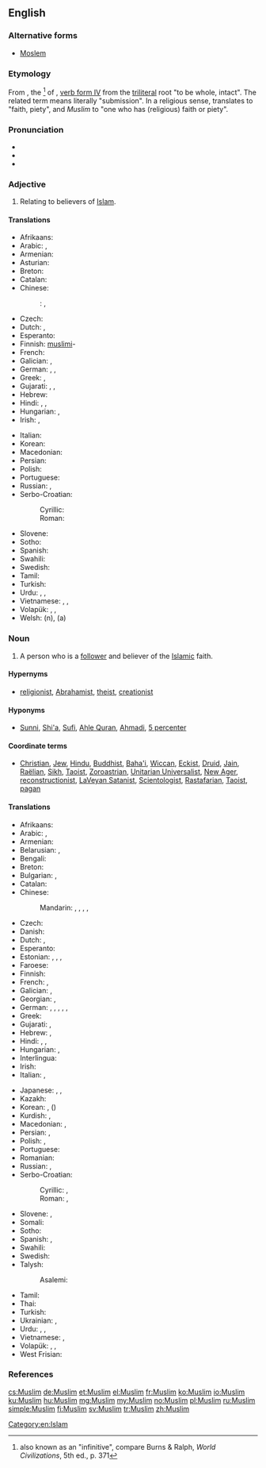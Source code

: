 {{also|muslim}}
==English==
{{wikipedia}}

===Alternative forms===
* [[Moslem]] {{qualifier|dated}}

===Etymology===
From {{etyl|ar}} {{term|مسلم|مُسْلِمٌ|one who submits|tr=múslimun|sc=Arab}}, the {{w|Arabic grammar#Participle|participle}}<ref>also known as an "infinitive", compare Burns & Ralph, ''World Civilizations'', 5th ed., p. 371</ref> of {{term|أسلم|أسْلَمَ|he submitted|tr=ʼáslama|sc=Arab}}, [[Appendix:Arabic verb forms#Form IV|verb form IV]] from the [[triliteral]] root ''{{w|S-L-M}}'' "to be whole, intact". The related term {{term|إسلام|إسْلامٌ|sc=Arab|tr=’islāmun}} means literally "submission". In a religious sense, ''{{w|Islam|al-Islām}}'' translates to "faith, piety", and ''Muslim'' to "one who has (religious) faith or piety".

===Pronunciation===
* {{IPA|/ˈmʌsləm/|/ˈmʌzləm/|/ˈmʊslɪm/|/ˈmʊzlɪm/|lang=en}}
* {{audio|en-uk-Muslim.ogg|Audio (UK)}}
* {{rhymes|ʌsləm|ʌzləm|ʊslɪm|ʊzlɪm}}

===Adjective===
{{en-adj|-}}

# Relating to believers of [[Islam]].

====Translations====
{{trans-top|Relating to believers of Islam}}
* Afrikaans: {{t-|af|moslem}}
* Arabic: {{t-|ar|إسلامي|tr=’islāmi|m}}, {{t-|ar|إسلامية|tr=’islamíyya|f}}
* Armenian: {{t-|hy|մահմեդական|tr=mahmedakan}}
* Asturian: {{t-|ast|musulmán}}
* Breton: {{t-|br|muzulman}}
* Catalan: {{t-|ca|musulmà}}
* Chinese:
*: {{ttbc|cmn}}: {{t|cmn|穆斯林|tr=Mùsīlín|sc=Hans}}, {{t|cmn|清真|tr=Qīngzhēn|sc=Hans}}
* Czech: {{t-|cs|muslimský}}
* Dutch: {{t+|nl|moslims}}, {{t-|nl|muzulmaans}}
* Esperanto: {{t-|eo|muslima}}
* Finnish: [[muslimi]]-
* French: {{t+|fr|musulman|m}}
* Galician: {{t-|gl|musulmán}}, {{t-|gl|mahometano}}
* German: {{t-|de|muslimisch}}, {{t-|de|moslemisch}}, {{t-|de|muselmanisch}}
* Greek: {{t+|el|μουσουλμανικός}}, {{t-|el|Μουσουλμάνος}}
* Gujarati: {{t-|gu|મુસ્લિમ|tr=muslim}}, {{t-|gu|મુસલમાન|tr=musalmān}}, {{t-|gu|મુસલમાની|tr=musalmānī}}
* Hebrew: {{t-|he|מוסלמי|tr=muslemi}}
* Hindi: {{t-|hi|मुस्लिम|tr=muslim}}, {{t-|hi|मुसलमान|tr=musalmān}}, {{t-|hi|मुसलमानी|tr=musalmānī}}
* Hungarian: {{t+|hu|muszlim}}, {{t+|hu|muzulmán}}
* Irish: {{t-|ga|Moslamach|m}}, {{t-|ga|Mahamadach|m}}
{{trans-mid}}
* Italian: {{t+|it|musulmano}}
* Korean: {{t-|ko|무슬림|tr=museulleom}}
* Macedonian: {{t-|mk|муслимански|m|tr=muslimánski}}
* Persian: {{t-|fa|مسلمانی|tr=mosalmâni}}
* Polish: {{t+|pl|muzułmański|m}}
* Portuguese: {{t+|pt|muçulmano}}
* Russian: {{t+|ru|мусульманский|m|tr=musul’mánskij}}, {{t+|ru|исламский|tr=islámskij}}
* Serbo-Croatian:
*: Cyrillic: {{t-|sh|муслимански|m}}
*: Roman: {{t-|sh|muslimanski|m}}
* Slovene: {{t+|sl|muslimanski|m}}
* Sotho: {{t-|st|leselamose}}
* Spanish: {{t+|es|musulmán|m}}
* Swahili: {{t+|sw|mwiislamu}}
* Swedish: {{t+|sv|muslimsk}}
* Tamil: {{t-|ta|முஸ்லிம்|tr=muslim}}
* Turkish: {{t+|tr|Müslüman}}
* Urdu: {{t-|ur|مسلم|tr=muslim}}, {{t-|ur|مسلمان|tr=musalmān}}, {{t-|ur|مسلمانی|tr=musalmānī}}
* Vietnamese: {{t|vi|Hồi giáo}}, {{t|vi|đạo Hồi}}, {{t|vi|Hồi}}
* Volapük: {{qualifier|male or female}} {{t-|vo|slamanik}}, {{qualifier|male}} {{t-|vo|hislamanik}}, {{qualifier|female}} {{t-|vo|jislamanik}}
* Welsh: {{t-|cy|Mwslim}} (n), {{t-|cy|Mwslimaidd}} (a)
{{trans-bottom}}

===Noun===
{{en-noun}}

# A person who is a [[follower]] and believer of the [[Islamic]] faith.

====Hypernyms====
* [[religionist]], [[Abrahamist]], [[theist]], [[creationist]]

====Hyponyms====
* [[Sunni]], [[Shi'a]], [[Sufi]], [[Ahle Quran]], [[Ahmadi]], [[5 percenter]]

====Coordinate terms====
* [[Christian]], [[Jew]], [[Hindu]], [[Buddhist]], [[Baha'i]], [[Wiccan]], [[Eckist]], [[Druid]], [[Jain]], [[Raëlian]], [[Sikh]], [[Taoist]], [[Zoroastrian]], [[Unitarian Universalist]], [[New Ager]], [[reconstructionist]], [[LaVeyan Satanist]], [[Scientologist]], [[Rastafarian]], [[Taoist]], [[pagan]]

====Translations====
{{trans-top|believer}}
* Afrikaans: {{t-|af|moslem}}
* Arabic: {{t+|ar|مسلم|m|tr=múslim}}, {{t-|ar|مسلمة|f|tr=muslíma}}
* Armenian: {{t-|hy|մահմեդական|tr=mahmedakan}}
* Belarusian: {{t-|be|мусульманін|m|tr=musul'mánin}},  {{t-|be|мусульманка|f|tr=musul'mánka}}
* Bengali: {{t-|bn|মুসলিম|tr=muslim|sc=Beng}}
* Breton: {{t-|br|muzulman|m}}
* Bulgarian: {{t-|bg|мюсюлманин|m|tr=mjusjulmánin}},  {{t-|bg|мюсюлманка|f|tr=mjusjulmánka}}
* Catalan: {{t-|ca|musulmà|m}}
* Chinese:
*: Mandarin: {{t|cmn|穆斯林|tr=Mùsīlín|sc=Hans}},  {{t|cmn|清真|tr=Qīngzhēn|sc=Hans}}, {{t|cmn|伊斯蘭教徒|sc=Hani}}, {{t|cmn|伊斯兰教徒|tr=Yīsīlán jiàotú|sc=Hani}}, {{t|cmn|回教徒|tr=Huí jiàotú|sc=Hani}}
* Czech: {{t+|cs|muslim|m}}
* Danish: {{t+|da|muslim|m|f}}
* Dutch: {{t+|nl|moslim|m}}, {{t+|nl|moslima|f}}
* Esperanto: {{t-|eo|islamano}}
* Estonian: {{t-|et|muslim}}, {{t-|et|moslem}}, {{t-|et|muhameedlane}}, {{t+|et|musulman}}
* Faroese: {{t-|fo|muslimur|m}}
* Finnish: {{t+|fi|muslimi}}
* French: {{t+|fr|musulman|m}}, {{t+|fr|musulmane|f}}
* Galician: {{t-|gl|musulmán|m}}, {{t-|gl|mahometano|m}}
* Georgian: {{t-|ka|მუსულმანი|tr=musulmani|sc=Geor}}, {{t-|ka|მუსლიმი|tr=muslimi|sc=Geor}}
* German: {{t+|de|Muslim|m}}, {{t+|de|Moslem|m}}, {{t+|de|Muslimin|f}}, {{t+|de|Muslima|f}}, {{qualifier|dated}} {{t-|de|Muselmane|m}}, {{t-|de|Muselmanin|f}}
* Greek: {{t-|el|Μουσουλμάνος|m|tr=Mousoulmános}}
* Gujarati: {{t-|gu|મુસ્લિમ|tr=muslim}}, {{t-|gu|મુસલમાન|tr=musalmān}}
* Hebrew: {{t-|he|מוסלמי|m|tr=músl'mi}}, {{t-|he|מוסלמית|f|tr=musl'mít}}
* Hindi: {{t-|hi|मुस्लिम|tr=muslim}}, {{t-|hi|मुसलमान|m|tr=musalmān}}, {{t-|hi|मुसलमानी|f|tr=musalmānī}}
* Hungarian: {{t+|hu|muszlim}}, {{t+|hu|muzulmán}}
* Interlingua: {{t-|ia|muslim}}
* Irish: {{t-|ga|Moslamach|m}}
* Italian: {{t+|it|musulmano|m}}, {{t+|it|musulmana|f}}
{{trans-mid}}
* Japanese: {{t-|ja|ムスリム|tr=Musurimu}},  {{t-|ja|イスラム教徒|tr=イスラムきょうと, Isuramu-kyōto}}, {{t-|ja|回教徒|tr=かいきょうと, Kaikyōto|sc=Jpan}}
* Kazakh: {{t-|kk|мұсылман|tr=musılman|sc=Cyrl}}
* Korean: {{t-|ko|이슬람교도|tr=Iseullam-gyodo|sc=Hang}}, {{t-|ko|회교도|tr=Hwi-gyodo|sc=Kore}} ({{t-|ko|回教徒|sc=Kore}})
* Kurdish: {{t+|ku|misilman}}, {{t-|ku|موسلمان}}
* Macedonian: {{t-|mk|Муслиман|m}},  {{t-|mk|Муслиманка|f|tr=Muslimánka}}
* Persian: {{t+|fa|مسلمان|tr=mosalmân}}, {{t-|fa|مسلمون|tr=mosalmun|sc=fa-Arab}} {{qualifier|colloquial}}
* Polish: {{t+|pl|muzułmanin|m}}, {{t+|pl|muzułmanka|f}}
* Portuguese: {{t+|pt|muçulmano|m}}
* Romanian: {{t+|ro|musulman|m}}
* Russian: {{t+|ru|мусульманин|m|tr=musul’mánin}}, {{t+|ru|мусульманка|f|tr=musul’mánka}}
* Serbo-Croatian:
*: Cyrillic: {{t-|sh|муслиман|m}}, {{t-|sh|муслиманка|f}}
*: Roman: {{t-|sh|musliman|m}}, {{t-|sh|muslimanka|f}}
* Slovene: {{t+|sl|musliman|m}}, {{t-|sl|muslimanka|f}}
* Somali: {{t-|so|muslim|m}}
* Sotho: {{t-|st|moselamose}}
* Spanish: {{t+|es|musulmán|m}}, {{t-|es|musulmana|f}}
* Swahili: {{t+|sw|mwiislamu}}
* Swedish: {{t+|sv|muslim}}
* Talysh:
*: Asalemi: {{tø|tly|مسلمون|tr=məsəlmun|sc=fa-Arab}}
* Tamil: {{t-|ta|முஸ்லிம்|tr=muslim}}
* Thai: {{t-|th|มุสลิม|tr=mus-lim}}
* Turkish: {{t+|tr|Müslüman}}
* Ukrainian: {{t-|uk|мусульманин|m|tr=musul'mányn}}, {{t-|uk|мусульманка|f|tr=musul'mánka}}
* Urdu: {{t-|ur|مسلم|m|tr=muslim}}, {{t-|ur|مسلمان|m|tr=musalmān}}, {{t-|ur|مسلمانی|f|tr=musalmānī}}
* Vietnamese: {{t-|vi|người Hồi}}, {{t-|vi|người Hồi giáo}}
* Volapük: {{qualifier|male or female}} {{t+|vo|slaman}}, {{qualifier|male}} {{t-|vo|hislaman}}, {{qualifier|female}} {{t-|vo|jislaman}}
* West Frisian: {{t-|fy|Moslim}}
{{trans-bottom}}

===References===
<references/>

[[Category:en:Islam]]

[[cs:Muslim]]
[[de:Muslim]]
[[et:Muslim]]
[[el:Muslim]]
[[fr:Muslim]]
[[ko:Muslim]]
[[io:Muslim]]
[[ku:Muslim]]
[[hu:Muslim]]
[[mg:Muslim]]
[[my:Muslim]]
[[no:Muslim]]
[[pl:Muslim]]
[[ru:Muslim]]
[[simple:Muslim]]
[[fi:Muslim]]
[[sv:Muslim]]
[[tr:Muslim]]
[[zh:Muslim]]